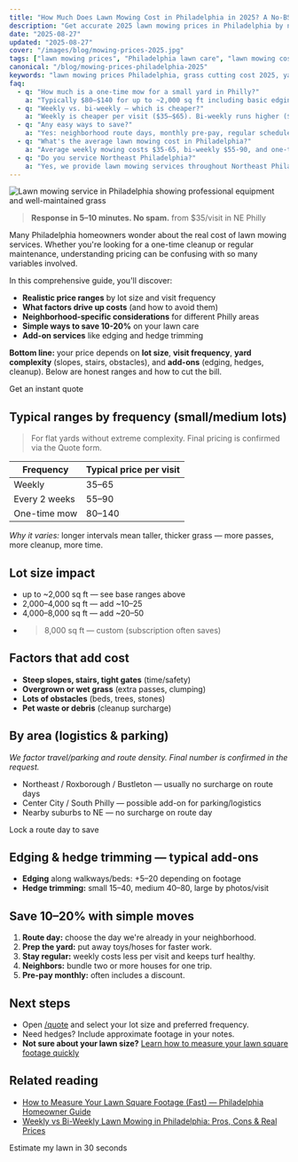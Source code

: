 ```yaml
---
title: "How Much Does Lawn Mowing Cost in Philadelphia in 2025? A No-BS Guide by Neighborhood & Frequency"
description: "Get accurate 2025 lawn mowing prices in Philadelphia by neighborhood. Weekly $35-65, bi-weekly $55-90, one-time $80-140. Save 10-20% with our tips. Instant quotes available."
date: "2025-08-27"
updated: "2025-08-27"
cover: "/images/blog/mowing-prices-2025.jpg"
tags: ["lawn mowing prices", "Philadelphia lawn care", "lawn mowing cost", "grass cutting prices", "yard maintenance cost", "lawn service pricing", "Philadelphia mowing", "lawn care quotes"]
canonical: "/blog/mowing-prices-philadelphia-2025"
keywords: "lawn mowing prices Philadelphia, grass cutting cost 2025, yard maintenance pricing, lawn service quotes, Philadelphia lawn care cost"
faq:
  - q: "How much is a one-time mow for a small yard in Philly?"
    a: "Typically $80–$140 for up to ~2,000 sq ft including basic edging and a quick blow-off."
  - q: "Weekly vs. bi-weekly — which is cheaper?"
    a: "Weekly is cheaper per visit ($35–$65). Bi-weekly runs higher ($55–$90) because grass grows thicker and takes longer."
  - q: "Any easy ways to save?"
    a: "Yes: neighborhood route days, monthly pre-pay, regular schedule, tidying toys/hoses before we arrive, and teaming up with neighbors."
  - q: "What's the average lawn mowing cost in Philadelphia?"
    a: "Average weekly mowing costs $35-65, bi-weekly $55-90, and one-time service $80-140 depending on yard size and complexity."
  - q: "Do you service Northeast Philadelphia?"
    a: "Yes, we provide lawn mowing services throughout Northeast Philadelphia including Roxborough, Bustleton, and surrounding areas with no additional surcharge on route days."
---
```


![Lawn mowing service in Philadelphia showing professional equipment and well-maintained grass](/images/blog/mowing-prices-2025.jpg)

> **Response in 5–10 minutes. No spam.** <span className="inline-flex items-center px-2.5 py-0.5 rounded-full text-xs font-medium bg-green-100 text-green-800">from $35/visit in NE Philly</span>

Many Philadelphia homeowners wonder about the real cost of lawn mowing services. Whether you're looking for a one-time cleanup or regular maintenance, understanding pricing can be confusing with so many variables involved.

In this comprehensive guide, you'll discover:
- **Realistic price ranges** by lot size and visit frequency
- **What factors drive up costs** (and how to avoid them)
- **Neighborhood-specific considerations** for different Philly areas
- **Simple ways to save 10-20%** on your lawn care
- **Add-on services** like edging and hedge trimming

**Bottom line:** your price depends on **lot size**, **visit frequency**, **yard complexity** (slopes, stairs, obstacles), and **add-ons** (edging, hedges, cleanup). Below are honest ranges and how to cut the bill.

<CTA href="/quote">Get an instant quote</CTA>

## Typical ranges by frequency (small/medium lots)
> For flat yards without extreme complexity. Final pricing is confirmed via the Quote form.

| Frequency        | Typical price per visit |
|------------------|-------------------------|
| Weekly           | $35–$65                 |
| Every 2 weeks    | $55–$90                 |
| One-time mow     | $80–$140                |

*Why it varies:* longer intervals mean taller, thicker grass — more passes, more cleanup, more time.

## Lot size impact
- up to ~2,000 sq ft — see base ranges above  
- 2,000–4,000 sq ft — add ~$10–$25  
- 4,000–8,000 sq ft — add ~$20–$50  
- >8,000 sq ft — custom (subscription often saves)

## Factors that add cost
- **Steep slopes, stairs, tight gates** (time/safety)
- **Overgrown or wet grass** (extra passes, clumping)
- **Lots of obstacles** (beds, trees, stones)
- **Pet waste or debris** (cleanup surcharge)

## By area (logistics & parking)
*We factor travel/parking and route density. Final number is confirmed in the request.*

- Northeast / Roxborough / Bustleton — usually no surcharge on route days  
- Center City / South Philly — possible add-on for parking/logistics  
- Nearby suburbs to NE — no surcharge on route day

<CTA href="/quote">Lock a route day to save</CTA>

## Edging & hedge trimming — typical add-ons
- **Edging** along walkways/beds: +$5–$20 depending on footage  
- **Hedge trimming:** small $15–$40, medium $40–$80, large by photos/visit

## Save 10–20% with simple moves
1. **Route day:** choose the day we're already in your neighborhood.  
2. **Prep the yard:** put away toys/hoses for faster work.  
3. **Stay regular:** weekly costs less per visit and keeps turf healthy.  
4. **Neighbors:** bundle two or more houses for one trip.  
5. **Pre-pay monthly:** often includes a discount.

## Next steps
- Open <a href="/quote">/quote</a> and select your lot size and preferred frequency.  
- Need hedges? Include approximate footage in your notes.
- **Not sure about your lawn size?** <a href="/blog/how-to-measure-lawn-square-footage-philadelphia-2025">Learn how to measure your lawn square footage quickly</a>

## Related reading
- <a href="/blog/how-to-measure-lawn-square-footage-philadelphia-2025">How to Measure Your Lawn Square Footage (Fast) — Philadelphia Homeowner Guide</a>
- <a href="/blog/weekly-vs-biweekly-lawn-mowing-philadelphia-2025">Weekly vs Bi-Weekly Lawn Mowing in Philadelphia: Pros, Cons & Real Prices</a>


<CTA href="/quote">Estimate my lawn in 30 seconds</CTA>

